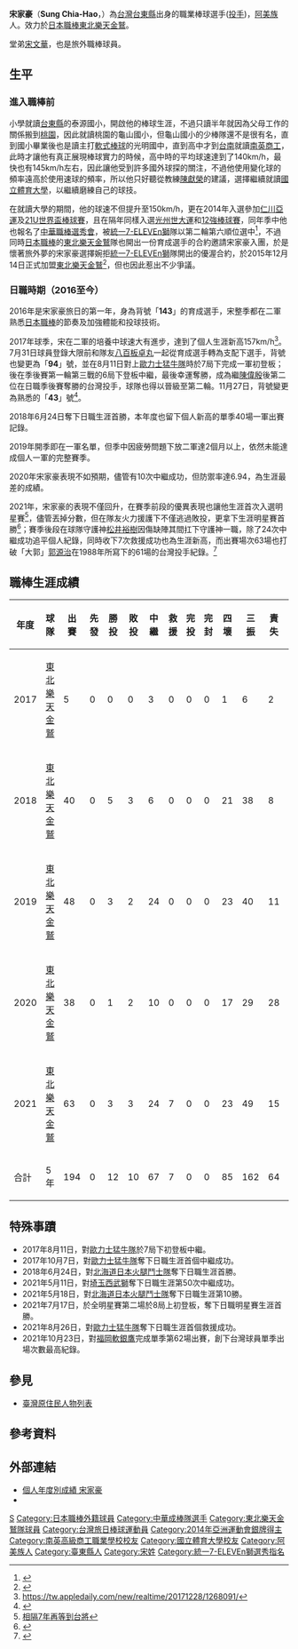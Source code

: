 {{Infobox NPB player|
|name=宋家豪|
|image=S chia-hao20180605.jpg|
|width=300|
|position=投手|
|team=東北樂天金鷲|
|number=43|
|bats=左|
|throws=右|
|birthdate={{birth_date_and_age|1992|10|27|mf=y}}|
|birthplace={{TWN}}[[臺東縣|臺東縣]]|
|debutdate=8月11日
|debutyear=2017年
|debutteam=東北樂天金鷲
|statyear=2021年球季
|stat1label=勝投－敗投
|stat1value=12－10
|stat2label=中繼－救援
|stat2value=67－7
|stat3label=三振－四壞
|stat3value=162－85
|stat4label=防禦率
|stat4value=3.05
|teams=<nowiki></nowiki> 
* [[臺南市私立南英高級商工職業學校|臺南市私立南英高級商工職業學校]]
* [[國立體育大學|國立體育大學]]
* [[東北樂天金鷲|東北樂天金鷲]]（2016年－）
}}
{{MedalTableTop}}
{{MedalCountry|{{TPE}}}}
{{MedalSport|男子棒球}}
{{MedalCompetition|亞洲運動會}}
{{MedalSilver|[[2014年亞洲運動會|2014年 仁川]]|[[2014年亞洲運動會棒球比賽|隊際]]}}
{{MedalCompetition|[[U-23世界盃棒球賽|21U世界盃棒球賽]]}}
{{MedalGold|[[2014年21U世界盃棒球賽|2014年 台中]]|隊際}}
{{MedalCompetition|[[世界大學運動會|世界大學運動會]]}}
{{MedalGold|[[2015年夏季世界大學運動會|2015年 光州]]|[[2015年夏季世界大學運動會棒球比賽|隊際]]}}
{{MedalBottom}}
{{世大運獎牌記錄
|項目=棒球
|a1=2015
|b1=1
|c1=
}}
{{Japanese|japanese=宋 家豪|kana=ソン・チャーホウ|romaji=Sung Chia-Hao}}
'''宋家豪'''（'''Sung Chia-Hao'''，{{bd|1992年|9月6日||}}）為[[台灣|台灣]][[台東縣|台東縣]]出身的職業棒球選手([[投手|投手]])，[[阿美族|阿美族]]人。效力於[[日本職棒|日本職棒]][[東北樂天金鷲|東北樂天金鷲]]。

堂弟[[宋文華|宋文華]]，也是旅外職棒球員。

==生平==

=== 進入職棒前 ===
小學就讀[[臺東縣|台東縣]]的泰源國小，開啟他的棒球生涯，不過只讀半年就因為父母工作的關係搬到[[桃園市|桃園]]，因此就讀桃園的龜山國小，但龜山國小的少棒隊還不是很有名，直到國小畢業後也是讀主打[[軟式棒球|軟式棒球]]的光明國中，直到高中才到[[臺南市|台南]]就讀[[臺南市私立南英高級商工職業學校|南英商工]]，此時才讓他有真正展現棒球實力的時候，高中時的平均球速達到了140km/h，最快也有145km/h左右，因此讓他受到許多國外球探的關注，不過他使用變化球的頻率遠高於使用速球的頻率，所以他只好聽從教練[[陳獻榮|陳獻榮]]的建議，選擇繼續就讀[[國立體育大學|國立體育大學]]，以繼續磨練自己的球技。

在就讀大學的期間，他的球速不但提升至150km/h，更在2014年入選參加[[2014年亞洲運動會棒球比賽|仁川亞運]]及[[2014年21U世界盃棒球賽|21U世界盃棒球賽]]，且在隔年同樣入選[[2015年夏季世界大學運動會棒球比賽|光州世大運]]和[[2015年世界棒球12強賽|12強棒球賽]]，同年季中他也報名了[[中華職棒歷年選秀會#季中選秀會（2015年6月29日）|中華職棒選秀會]]，被[[統一7-ELEVEn獅|統一7-ELEVEn獅]]隊以第二輪第六順位選中<ref>{{Cite web|url=https://sports.ettoday.net/news/538900|title=宋家豪理想簽約金價碼 不要低於林子崴|accessdate=|author=|date=2015-07-22|work=[[ETtoday新聞雲|ETtoday新聞雲]]|publisher=|language=zh-Hant|archive-date=2018-12-31|archive-url=https://web.archive.org/web/20181231194055/https://sports.ettoday.net/news/538900|dead-url=no}}</ref>，不過同時[[日本棒球機構|日本職棒]]的[[東北樂天金鷲|東北樂天金鷲]]隊也開出一份育成選手的合約邀請宋家豪入團，於是懷著旅外夢的宋家豪選擇婉拒[[統一7-ELEVEn獅|統一7-ELEVEn獅]]隊開出的優渥合約，於2015年12月14日正式加盟[[東北樂天金鷲|東北樂天金鷲]]<ref>{{Cite web|url=http://sports.ltn.com.tw/news/paper/940553|title=宋家豪入樂天 至少簽3年|accessdate=|author=|date=2015-12-15|work=[[自由時報|自由時報]]|publisher=|archive-date=2018-12-18|archive-url=https://web.archive.org/web/20181218010449/http://sports.ltn.com.tw/news/paper/940553|dead-url=no}}</ref>，但也因此惹出不少爭議。

=== 日職時期（2016至今） ===
2016年是宋家豪旅日的第一年，身為背號「'''143'''」的育成選手，宋整季都在二軍熟悉[[日本棒球機構|日本職棒]]的節奏及加強體能和投球技術。

2017年球季，宋在二軍的培養中球速大有進步，達到了個人生涯新高157km/h<ref>https://tw.appledaily.com/new/realtime/20171228/1268091/</ref>。7月31日球員登錄大限前和隊友[[八百板卓丸|八百板卓丸]]一起從育成選手轉為支配下選手，背號也變更為「'''94'''」號，並在8月11日對上[[歐力士野牛|歐力士猛牛隊]]時於7局下完成一軍初登板；後在季後賽第一輪第三戰的6局下登板中繼，最後幸運奪勝，成為繼[[陳偉殷|陳偉殷]]後第二位在日職季後賽奪勝的台灣投手，球隊也得以晉級至第二輪。11月27日，背號變更為熟悉的「'''43'''」號<ref>{{Cite web|url=http://sports.ltn.com.tw/news/breakingnews/2268428|title=日職》背號改為「43」 宋家豪視為肯定|accessdate=|author=|date=2017-11-29|work=[[自由時報|自由時報]]|publisher=|archive-date=2018-12-31|archive-url=https://web.archive.org/web/20181231143955/http://sports.ltn.com.tw/news/breakingnews/2268428|dead-url=no}}</ref>。

2018年6月24日奪下日職生涯首勝，本年度也留下個人新高的單季40場一軍出賽記錄。

2019年開季即在一軍名單，但季中因疲勞問題下放二軍達2個月以上，依然未能達成個人一軍的完整賽季。

2020年宋家豪表現不如預期，儘管有10次中繼成功，但防禦率達6.94，為生涯最差的成績。

2021年，宋家豪的表現不僅回升，在賽季前段的優異表現也讓他生涯首次入選明星賽<ref>[https://udn.com/news/story/7001/5579633|title=日職／吳念庭、宋家豪入選明星賽 相隔7年再等到台將]</ref>，儘管丟掉分數，但在隊友火力援護下不僅逃過敗投，更拿下生涯明星賽首勝<ref>{{Cite web |url=https://udn.com/news/story/7001/5608767%7Ctitle%3D%E6%97%A5%E8%81%B7%EF%BC%8F%E6%98%8E%E6%98%9F%E8%B3%BD%E9%9B%99%E5%8F%B0%E5%B0%87%E5%87%BA%E8%B3%BD |title=宋家豪掉2分意外奪勝 |access-date=2022-06-20 |archive-date=2021-10-30 |archive-url=https://web.archive.org/web/20211030063154/https://udn.com/news/story/7001/5608767%7Ctitle=%E6%97%A5%E8%81%B7%EF%BC%8F%E6%98%8E%E6%98%9F%E8%B3%BD%E9%9B%99%E5%8F%B0%E5%B0%87%E5%87%BA%E8%B3%BD }}</ref>；賽季後段在球隊守護神[[松井裕樹|松井裕樹]]因傷缺陣其間扛下守護神一職，除了24次中繼成功追平個人紀錄，同時收下7次救援成功也為生涯新高，而出賽場次63場也打破「大郭」[[郭源治|郭源治]]在1988年所寫下的61場的台灣投手紀錄。<ref>{{Cite web |url=https://udn.com/news/story/7001/5838456%7Ctitle%3D%E6%97%A5%E8%81%B7%EF%BC%8F%E5%AE%8B%E5%AE%B6%E8%B1%AA62%E5%A0%B4%E5%87%BA%E8%B3%BD%E7%A0%B4%E5%8F%B0%E5%B0%87%E7%B4%80%E9%8C%84 |title=樂天收季後賽門票 |access-date=2022-06-20 |archive-date=2021-11-03 |archive-url=https://web.archive.org/web/20211103204405/https://udn.com/news/story/7001/5838456%7Ctitle=%E6%97%A5%E8%81%B7%EF%BC%8F%E5%AE%8B%E5%AE%B6%E8%B1%AA62%E5%A0%B4%E5%87%BA%E8%B3%BD%E7%A0%B4%E5%8F%B0%E5%B0%87%E7%B4%80%E9%8C%84 }}</ref>

==職棒生涯成績==
{| class="wikitable" width="1000px"
|- align="center" 
!年度!!球隊!!出賽!!先發!!勝投!!敗投!!中繼!!救援!!完投!!完封!!四壞!!三振!!責失!!投球局數!!自責分率!!被上壘率
|- align="center"
|2017||[[東北樂天金鷲|東北樂天金鷲]]||5||0||0||0||3||0||0||0||1||6||2||4.2||3.86||0.86
|- align="center"
|2018||[[東北樂天金鷲|東北樂天金鷲]]||40||0||5||3||6||0||0||0||21||38||8||41.2||1.73||1.13
|- align="center"
|2019||[[東北樂天金鷲|東北樂天金鷲]]||48||0||3||2||24||0||0||0||23||40||11||45.1||2.18||1.26
|- align="center"
|2020||[[東北樂天金鷲|東北樂天金鷲]]||38||0||1||2||10||0||0||0||17||29||28||36.1||6.94||1.43
|- align=middle
|2021||[[東北樂天金鷲|東北樂天金鷲]]||63||0||3||3||24||7||0||0||23||49||15||60.2||2.23||1.14
|- align=center style="background:#900;color:#fff" align=middle 
|合計||5年||194||0||12||10||67||7||0||0||85||162||64||188.2||3.05||1.21
|}

== 特殊事蹟 ==
* 2017年8月11日，對[[歐力士野牛|歐力士猛牛隊]]於7局下初登板中繼。
* 2017年10月7日，對[[歐力士野牛|歐力士猛牛隊]]奪下日職生涯首個中繼成功。
* 2018年6月24日，對[[北海道日本火腿鬥士|北海道日本火腿鬥士隊]]奪下日職生涯首勝。
* 2021年5月11日，對[[埼玉西武獅|埼玉西武獅]]奪下日職生涯第50次中繼成功。
* 2021年5月18日，對[[北海道日本火腿鬥士|北海道日本火腿鬥士隊]]奪下日職生涯第10勝。
* 2021年7月17日，於全明星賽第二場於8局上初登板，奪下日職明星賽生涯首勝。
* 2021年8月26日，對[[歐力士野牛|歐力士猛牛隊]]奪下日職生涯首個救援成功。
* 2021年10月23日，對[[福岡軟銀鷹|福岡軟銀鷹]]完成單季第62場出賽，創下台灣球員單季出場次數最高紀錄。

==參見==
* [[臺灣原住民人物列表|臺灣原住民人物列表]]

== 參考資料 ==
{{Reflist}}

== 外部連結 ==
* [https://npb.jp/bis/players/73575132.html 個人年度別成績 宋家豪] {{Wayback|url=https://npb.jp/bis/players/73575132.html |date=20200930065859 }} {{ja icon}} 
* {{台灣棒球維基館}}
{{東北樂天金鷲球團球員名單}}
{{2014年第十七屆韓國仁川亞運中華成棒代表隊}}
{{2015年世界棒球12強賽中華成棒代表隊}}
{{2017年世界棒球經典賽中華成棒代表隊}}
{{DEFAULTSORT:Sung Chia Hao}}
[[Category:台灣原住民棒球運動員|S]]
[[Category:日本職棒外籍球員|Category:日本職棒外籍球員]]
[[Category:中華成棒隊選手|Category:中華成棒隊選手]]
[[Category:東北樂天金鷲隊球員|Category:東北樂天金鷲隊球員]]
[[Category:台灣旅日棒球運動員|Category:台灣旅日棒球運動員]]
[[Category:2014年亞洲運動會銀牌得主|Category:2014年亞洲運動會銀牌得主]]
[[Category:南英高級商工職業學校校友|Category:南英高級商工職業學校校友]]
[[Category:國立體育大學校友|Category:國立體育大學校友]]
[[Category:阿美族人|Category:阿美族人]]
[[Category:臺東縣人|Category:臺東縣人]]
[[Category:宋姓|Category:宋姓]]
[[Category:統一7-ELEVEn獅選秀指名|Category:統一7-ELEVEn獅選秀指名]]